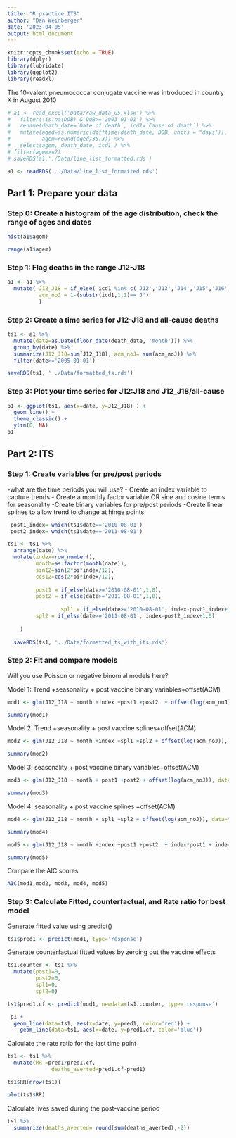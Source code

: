 ```yaml
---
title: "R practice ITS"
author: "Dan Weinberger"
date: '2023-04-05'
output: html_document
---
```


```r
knitr::opts_chunk$set(echo = TRUE)
library(dplyr)
library(lubridate)
library(ggplot2)
library(readxl)
```

The 10-valent pneumococcal conjugate vaccine was introduced in country X in August 2010

```r
# a1 <- read_excel('Data/raw_data_u5.xlsx') %>%
#   filter(!is.na(DOB) & DOB>='2003-01-01') %>%
#   rename(death_date=`Date of death`, icd1=`Cause of death`) %>%
#   mutate(aged=as.numeric(difftime(death_date, DOB, units = "days")),
#          agem=round(aged/30.3)) %>%
#   select(agem, death_date, icd1 ) %>%
# filter(agem>=2)
# saveRDS(a1,'./Data/line_list_formatted.rds')
```

```r
a1 <- readRDS('../Data/line_list_formatted.rds')
```

## Part 1: Prepare your data

### Step 0: Create a histogram of the age distribution, check the range of ages and dates

```r
hist(a1$agem)

range(a1$agem)
```


### Step 1: Flag deaths in the range J12-J18

```r

a1 <- a1 %>%
  mutate( J12_J18 = if_else( icd1 %in% c('J12','J13','J14','J15','J16','J17','J18'),1,0),
          acm_noJ = 1-(substr(icd1,1,1)=='J') 
          )


```


### Step 2: Create a time series for J12-J18 and all-cause deaths

```r

ts1 <- a1 %>%
  mutate(date=as.Date(floor_date(death_date, 'month'))) %>%
  group_by(date) %>%
  summarize(J12_J18=sum(J12_J18), acm_noJ= sum(acm_noJ)) %>%
  filter(date>='2005-01-01')

saveRDS(ts1, '../Data/formatted_ts.rds')
```


### Step 3: Plot your time series for J12:J18 and J12_J18/all-cause

```r

p1 <- ggplot(ts1, aes(x=date, y=J12_J18) ) +
  geom_line() +
  theme_classic() +
  ylim(0, NA)
p1
```

## Part 2: ITS

### Step 1: Create variables for pre/post periods 
-what are the time periods you will use?
- Create an index variable to capture trends
- Create a monthly factor variable OR sine and cosine terms for seasonality
-Create binary variables for pre/post periods
-Create linear splines to allow trend to change at hinge points

```r

 post1_index= which(ts1$date=='2010-08-01')
 post2_index= which(ts1$date=='2011-08-01')

ts1 <- ts1 %>%
  arrange(date) %>%
  mutate(index=row_number(),
         month=as.factor(month(date)),
         sin12=sin(2*pi*index/12),
         cos12=cos(2*pi*index/12),
         
         post1 = if_else(date>='2010-08-01',1,0),
         post2 = if_else(date>='2011-08-01',1,0),
         
                 spl1 = if_else(date>='2010-08-01', index-post1_index+1,0),
         spl2 = if_else(date>='2011-08-01', index-post2_index+1,0)
                  
    )
  
  saveRDS(ts1, '../Data/formatted_ts_with_its.rds')

```


### Step 2: Fit and compare models

Will you use Poisson or negative binomial models here?

Model 1: Trend +seasonality + post vaccine binary variables+offset(ACM)
```r
mod1 <- glm(J12_J18 ~ month +index +post1 +post2  + offset(log(acm_noJ)), data=ts1, family='poisson')

summary(mod1)
```

Model 2: Trend +seasonality + post vaccine splines+offset(ACM)

```r
mod2 <- glm(J12_J18 ~ month +index +spl1 +spl2 + offset(log(acm_noJ)), data=ts1, family='poisson')

summary(mod2)

```

Model 3: seasonality + post vaccine binary variables+offset(ACM)

```r
mod3 <- glm(J12_J18 ~ month + post1 +post2 + offset(log(acm_noJ)), data=ts1, family='poisson')

summary(mod3)

```

Model 4: seasonality + post vaccine splines +offset(ACM)

```r
mod4 <- glm(J12_J18 ~ month + spl1 +spl2 + offset(log(acm_noJ)), data=ts1, family='poisson')

summary(mod4)

```
```r
mod5 <- glm(J12_J18 ~ month +index +post1 +post2  + index*post1 + index*post2 + offset(log(acm_noJ)), data=ts1, family='poisson')

summary(mod5)
```
Compare the AIC scores

```r
AIC(mod1,mod2, mod3, mod4, mod5)
```




### Step 3: Calculate Fitted, counterfactual, and Rate ratio for best model

Generate fitted value using predict()
```r
ts1$pred1 <- predict(mod1, type='response')
```

Generate counterfactual fitted values by zeroing out the vaccine effects

```r
ts1.counter <- ts1 %>%
  mutate(post1=0,
         post2=0,
         spl1=0,
         spl2=0)

ts1$pred1.cf <- predict(mod1, newdata=ts1.counter, type='response')


```

```r
 p1 +
  geom_line(data=ts1, aes(x=date, y=pred1, color='red')) +
    geom_line(data=ts1, aes(x=date, y=pred1.cf, color='blue'))
```


Calculate the rate ratio for the last time point
```r
ts1 <- ts1 %>%
  mutate(RR =pred1/pred1.cf,
              deaths_averted=pred1.cf-pred1)

ts1$RR[nrow(ts1)]

plot(ts1$RR)
```

Calculate lives saved during the post-vaccine period

```r
ts1 %>%
  summarize(deaths_averted= round(sum(deaths_averted),-2))
```

